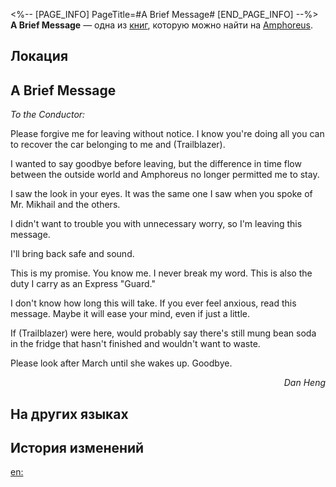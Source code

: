 <%-- [PAGE_INFO]
PageTitle=#A Brief Message#
[END_PAGE_INFO] --%>
{{Дополнить}}
{{Книга Инфобокс
|id           = 591
|partIds      = 191931
|Название     = 
|Изображение  = Электронная почта с КСГ.png
|Мир          = Amphoreus
|Томов        = 1
|Автор        = <!--нужно добавить-->
|Описание     = Before departing the Express via a spirit warp jump, Dan Heng left the conductor a brief message.
|Том1         = {{tx}}
|Источник1    = {{tx|Отсутствует источник}}
|Персонажи    = 
|Фракции      = 
}}
'''A Brief Message''' — одна из [[Книги|книг]], которую можно найти на [[Amphoreus]].

==Локация==
{{Отметка карты|<!--название карты-->|<!--id отметки-->}}

==A Brief Message==
''To the Conductor:''

Please forgive me for leaving without notice. I know you're doing all you can to recover the car belonging to me and (Trailblazer).

I wanted to say goodbye before leaving, but the difference in time flow between the outside world and Amphoreus no longer permitted me to stay.

I saw the look in your eyes. It was the same one I saw when you spoke of Mr. Mikhail and the others.

I didn't want to trouble you with unnecessary worry, so I'm leaving this message.

I'll bring {{MC|ж=both of them|м=both of them}} back safe and sound.

This is my promise. You know me. I never break my word. This is also the duty I carry as an Express "Guard."

I don't know how long this will take. If you ever feel anxious, read this message. Maybe it will ease your mind, even if just a little.

If (Trailblazer) were here, {{MC|ж=she|м=he}} would probably say there's still mung bean soda in the fridge that {{MC|ж=she|м=he}} hasn't finished and wouldn't want to waste.

Please look after March until she wakes up. Goodbye.

<div align="right">''Dan Heng''</div>

==На других языках==
{{На других языках
|en   = A Brief Message
|zhs  = 一则简短的留言
|zht  = 一則簡短的留言
|ja   = 簡潔なメッセージ
|ko   = 짧은 메시지
|es   = Un breve mensaje
|fr   = Un bref message
|ru   = Короткая записка
|th   = ข้อความที่รวบรัด
|vi   = Một Lời Nhắn Ngắn Gọn
|de   = Eine kurze Nachricht
|id   = Sebuah Pesan yang Singkat
|pt   = Uma Breve Mensagem
}}

==История изменений==
{{История изменений|null}}

[[en:]]